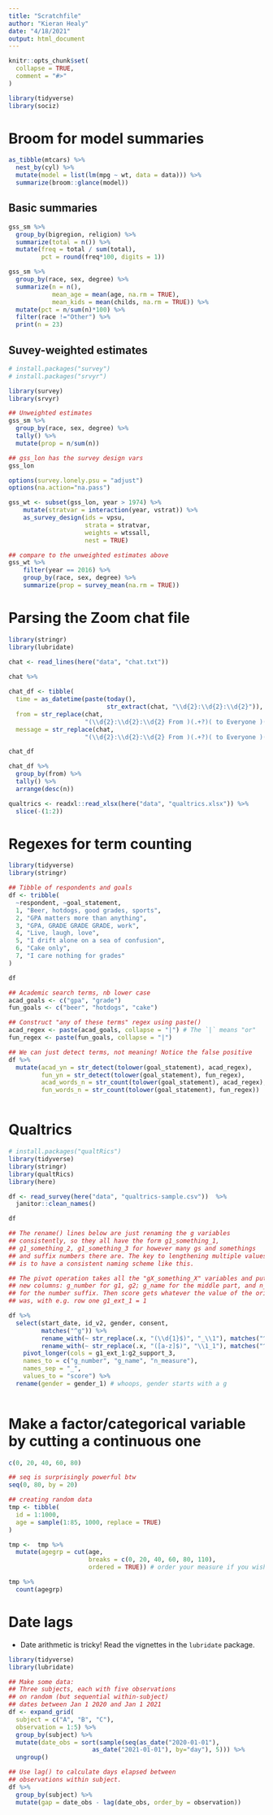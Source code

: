 ```yaml
---
title: "Scratchfile"
author: "Kieran Healy"
date: "4/18/2021"
output: html_document
---
```


```r
knitr::opts_chunk$set(
  collapse = TRUE,
  comment = "#>"
)
```


```r
library(tidyverse)
library(sociz)
```

# Broom for model summaries

```r
as_tibble(mtcars) %>%
  nest_by(cyl) %>%
  mutate(model = list(lm(mpg ~ wt, data = data))) %>%
  summarize(broom::glance(model))

```

## Basic summaries

```r

gss_sm %>% 
  group_by(bigregion, religion) %>% 
  summarize(total = n()) %>% 
  mutate(freq = total / sum(total),
         pct = round(freq*100, digits = 1)) 

```


```r
gss_sm %>%
  group_by(race, sex, degree) %>%
  summarize(n = n(),
            mean_age = mean(age, na.rm = TRUE),
            mean_kids = mean(childs, na.rm = TRUE)) %>%
  mutate(pct = n/sum(n)*100) %>%
  filter(race !="Other") %>% 
  print(n = 23)
```

## Suvey-weighted estimates

```r
# install.packages("survey")
# install.packages("srvyr")

library(survey)
library(srvyr)

## Unweighted estimates
gss_sm %>% 
  group_by(race, sex, degree) %>% 
  tally() %>% 
  mutate(prop = n/sum(n))

## gss_lon has the survey design vars
gss_lon

options(survey.lonely.psu = "adjust")
options(na.action="na.pass")

gss_wt <- subset(gss_lon, year > 1974) %>%
    mutate(stratvar = interaction(year, vstrat)) %>%
    as_survey_design(ids = vpsu,
                     strata = stratvar,
                     weights = wtssall,
                     nest = TRUE)

## compare to the unweighted estimates above
gss_wt %>% 
    filter(year == 2016) %>%
    group_by(race, sex, degree) %>%
    summarize(prop = survey_mean(na.rm = TRUE))

```

# Parsing the Zoom chat file

```r
library(stringr)
library(lubridate)

chat <- read_lines(here("data", "chat.txt"))

chat %>% 
  
chat_df <- tibble(  
  time = as_datetime(paste(today(), 
                           str_extract(chat, "\\d{2}:\\d{2}:\\d{2}")), tz = "EST"),
  from = str_replace(chat, 
                     "(\\d{2}:\\d{2}:\\d{2} From )(.+?)( to Everyone )(.+?$)", "\\2"),
  message = str_replace(chat, 
                     "(\\d{2}:\\d{2}:\\d{2} From )(.+?)( to Everyone )(.+?$)", "\\4"))

chat_df

chat_df %>% 
  group_by(from) %>% 
  tally() %>% 
  arrange(desc(n))

```


```r
qualtrics <- readxl::read_xlsx(here("data", "qualtrics.xlsx")) %>% 
  slice(-(1:2))
```



# Regexes for term counting

```r
library(tidyverse)
library(stringr)

## Tibble of respondents and goals
df <- tribble(
  ~respondent, ~goal_statement, 
  1, "Beer, hotdogs, good grades, sports",
  2, "GPA matters more than anything",
  3, "GPA, GRADE GRADE GRADE, work",
  4, "Live, laugh, love",
  5, "I drift alone on a sea of confusion",
  6, "Cake only",
  7, "I care nothing for grades"
)

df

## Academic search terms, nb lower case
acad_goals <- c("gpa", "grade")
fun_goals <- c("beer", "hotdogs", "cake")

## Construct "any of these terms" regex using paste()
acad_regex <- paste(acad_goals, collapse = "|") # The `|` means "or"
fun_regex <- paste(fun_goals, collapse = "|")

## We can just detect terms, not meaning! Notice the false positive
df %>% 
  mutate(acad_yn = str_detect(tolower(goal_statement), acad_regex), 
         fun_yn = str_detect(tolower(goal_statement), fun_regex), 
         acad_words_n = str_count(tolower(goal_statement), acad_regex), 
         fun_words_n = str_count(tolower(goal_statement), fun_regex)) 



```

# Qualtrics

```r

# install.packages("qualtRics")
library(tidyverse)
library(stringr)
library(qualtRics)
library(here)

df <- read_survey(here("data", "qualtrics-sample.csv"))  %>% 
  janitor::clean_names()

df

## The rename() lines below are just renaming the g variables
## consistently, so they all have the form g1_something_1,
## g1_something_2, g1_something_3 for however many gs and somethings
## and suffix numbers there are. The key to lengthening multiple values
## is to have a consistent naming scheme like this.

## The pivot operation takes all the "gX_something_X" variables and puts them in three
## new columns: g_number for g1, g2; g_name for the middle part, and n_measure
## for the number suffix. Then score gets whatever the value of the original 
## was, with e.g. row one g1_ext_1 = 1

df %>% 
  select(start_date, id_v2, gender, consent, 
         matches("^g")) %>%  
         rename_with(~ str_replace(.x, "(\\d{1}$)", "_\\1"), matches("^g")) %>% 
         rename_with(~ str_replace(.x, "([a-z]$)", "\\1_1"), matches("^g")) %>% 
    pivot_longer(cols = g1_ext_1:g2_support_3,
    names_to = c("g_number", "g_name", "n_measure"),
    names_sep = "_",
    values_to = "score") %>% 
  rename(gender = gender_1) # whoops, gender starts with a g
  


```

# Make a factor/categorical variable by cutting a continuous one

```r
c(0, 20, 40, 60, 80)

## seq is surprisingly powerful btw
seq(0, 80, by = 20)

## creating random data 
tmp <- tibble(
  id = 1:1000,
  age = sample(1:85, 1000, replace = TRUE)
)

tmp <-  tmp %>% 
  mutate(agegrp = cut(age, 
                      breaks = c(0, 20, 40, 60, 80, 110),
                      ordered = TRUE)) # order your measure if you wish

tmp %>% 
  count(agegrp)

```

# Date lags

- Date arithmetic is tricky! Read the vignettes in the `lubridate` package.

```r

library(tidyverse)
library(lubridate)

## Make some data:
## Three subjects, each with five observations 
## on random (but sequential within-subject) 
## dates between Jan 1 2020 and Jan 1 2021
df <- expand_grid(
  subject = c("A", "B", "C"),
  observation = 1:5) %>% 
  group_by(subject) %>% 
  mutate(date_obs = sort(sample(seq(as_date("2020-01-01"), 
                       as_date("2021-01-01"), by="day"), 5))) %>% 
  ungroup()

## Use lag() to calculate days elapsed between 
## observations within subject.
df %>% 
  group_by(subject) %>% 
  mutate(gap = date_obs - lag(date_obs, order_by = observation)) 

```




